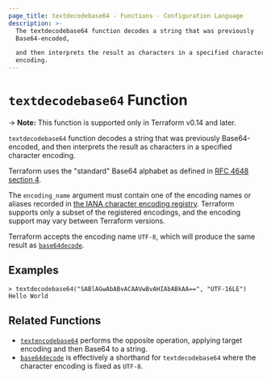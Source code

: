 ```yaml
---
page_title: textdecodebase64 - Functions - Configuration Language
description: >-
  The textdecodebase64 function decodes a string that was previously
  Base64-encoded,

  and then interprets the result as characters in a specified character
  encoding.
---
```


# `textdecodebase64` Function

-> **Note:** This function is supported only in Terraform v0.14 and later.

`textdecodebase64` function decodes a string that was previously Base64-encoded,
and then interprets the result as characters in a specified character encoding.

Terraform uses the "standard" Base64 alphabet as defined in
[RFC 4648 section 4](https://tools.ietf.org/html/rfc4648#section-4).

The `encoding_name` argument must contain one of the encoding names or aliases
recorded in
[the IANA character encoding registry](https://www.iana.org/assignments/character-sets/character-sets.xhtml).
Terraform supports only a subset of the registered encodings, and the encoding
support may vary between Terraform versions.

Terraform accepts the encoding name `UTF-8`, which will produce the same result
as [`base64decode`](/language/functions/base64decode).

## Examples

```
> textdecodebase64("SABlAGwAbABvACAAVwBvAHIAbABkAA==", "UTF-16LE")
Hello World
```

## Related Functions

* [`textencodebase64`](/language/functions/textencodebase64) performs the opposite operation,
  applying target encoding and then Base64 to a string.
* [`base64decode`](/language/functions/base64decode) is effectively a shorthand for
  `textdecodebase64` where the character encoding is fixed as `UTF-8`.
